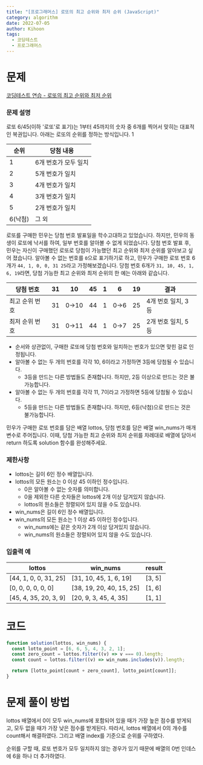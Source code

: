 ```yaml
---
title: "[프로그래머스] 로또의 최고 순위와 최저 순위 (JavaScript)"
category: algorithm
date: 2022-07-05
author: Kihoon
tags:
  - 코딩테스트
  - 프로그래머스
---
```


# 문제

[코딩테스트 연습 - 로또의 최고 순위와 최저 순위](https://school.programmers.co.kr/learn/courses/30/lessons/77484)

### 문제 설명

로또 6/45(이하 '로또'로 표기)는 1부터 45까지의 숫자 중 6개를 찍어서 맞히는 대표적인 복권입니다. 아래는 로또의 순위를 정하는 방식입니다. 1

| 순위    | 당첨 내용            |
| ------- | -------------------- |
| 1       | 6개 번호가 모두 일치 |
| 2       | 5개 번호가 일치      |
| 3       | 4개 번호가 일치      |
| 4       | 3개 번호가 일치      |
| 5       | 2개 번호가 일치      |
| 6(낙첨) | 그 외                |

로또를 구매한 민우는 당첨 번호 발표일을 학수고대하고 있었습니다. 하지만, 민우의 동생이 로또에 낙서를 하여, 일부 번호를 알아볼 수 없게 되었습니다. 당첨 번호 발표 후, 민우는 자신이 구매했던 로또로 당첨이 가능했던 최고 순위와 최저 순위를 알아보고 싶어 졌습니다.
알아볼 수 없는 번호를 `0`으로 표기하기로 하고, 민우가 구매한 로또 번호 6개가 `44, 1, 0, 0, 31 25`라고 가정해보겠습니다. 당첨 번호 6개가 `31, 10, 45, 1, 6, 19`라면, 당첨 가능한 최고 순위와 최저 순위의 한 예는 아래와 같습니다.

| 당첨 번호      | 31  | 10   | 45  | 1   | 6   | 19  | 결과               |
| -------------- | --- | ---- | --- | --- | --- | --- | ------------------ |
| 최고 순위 번호 | 31  | 0→10 | 44  | 1   | 0→6 | 25  | 4개 번호 일치, 3등 |
| 최저 순위 번호 | 31  | 0→11 | 44  | 1   | 0→7 | 25  | 2개 번호 일치, 5등 |

- 순서와 상관없이, 구매한 로또에 당첨 번호와 일치하는 번호가 있으면 맞힌 걸로 인정됩니다.
- 알아볼 수 없는 두 개의 번호를 각각 10, 6이라고 가정하면 3등에 당첨될 수 있습니다.
  - 3등을 만드는 다른 방법들도 존재합니다. 하지만, 2등 이상으로 만드는 것은 불가능합니다.
- 알아볼 수 없는 두 개의 번호를 각각 11, 7이라고 가정하면 5등에 당첨될 수 있습니다.
  - 5등을 만드는 다른 방법들도 존재합니다. 하지만, 6등(낙첨)으로 만드는 것은 불가능합니다.

민우가 구매한 로또 번호를 담은 배열 lottos, 당첨 번호를 담은 배열 win_nums가 매개변수로 주어집니다. 이때, 당첨 가능한 최고 순위와 최저 순위를 차례대로 배열에 담아서 return 하도록 solution 함수를 완성해주세요.

### 제한사항

- lottos는 길이 6인 정수 배열입니다.
- lottos의 모든 원소는 0 이상 45 이하인 정수입니다.
  - 0은 알아볼 수 없는 숫자를 의미합니다.
  - 0을 제외한 다른 숫자들은 lottos에 2개 이상 담겨있지 않습니다.
  - lottos의 원소들은 정렬되어 있지 않을 수도 있습니다.
- win_nums은 길이 6인 정수 배열입니다.
- win_nums의 모든 원소는 1 이상 45 이하인 정수입니다.
  - win_nums에는 같은 숫자가 2개 이상 담겨있지 않습니다.
  - win_nums의 원소들은 정렬되어 있지 않을 수도 있습니다.

### 입출력 예

| lottos                | win_nums                 | result |
| --------------------- | ------------------------ | ------ |
| [44, 1, 0, 0, 31, 25] | [31, 10, 45, 1, 6, 19]   | [3, 5] |
| [0, 0, 0, 0, 0, 0]    | [38, 19, 20, 40, 15, 25] | [1, 6] |
| [45, 4, 35, 20, 3, 9] | [20, 9, 3, 45, 4, 35]    | [1, 1] |

# 코드

```jsx
function solution(lottos, win_nums) {
  const lotto_point = [6, 6, 5, 4, 3, 2, 1];
  const zero_count = lottos.filter((v) => v === 0).length;
  const count = lottos.filter((v) => win_nums.includes(v)).length;

  return [lotto_point[count + zero_count], lotto_point[count]];
}
```

# 문제 풀이 방법

lottos 배열에서 0이 모두 win_nums에 포함되어 있을 때가 가장 높은 점수를 받게되고, 모두 없을 때가 가장 낮은 점수를 받게된다. 따라서, lottos 배열에서 0의 개수를 count해서 해결하였다. 그리고 배열 index를 기준으로 순위를 구하였다.

순위를 구할 때, 로또 번호가 모두 일치하지 않는 경우가 있기 때문에 배열의 0번 인데스에 6을 하나 더 추가하였다.
